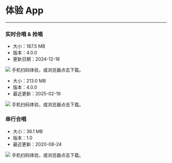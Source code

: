# 体验 App

- - -

### 实时合唱 & 抢唱

<CardGroup cols={2}>
<Card title="Android" href="https://artifact-demo.zego.im/GoEnjoy/GoEnjoy.apk" target="_blank">
<ul><li>大小：187.5 MB</li><li>版本：4.0.0</li><li>更新日期：2024-12-18</li></ul>
<Frame width="512" height="auto"><img src="https://zego-platform-growth.oss-cn-shanghai.aliyuncs.com/official-website/zego/experience-app/img_ktv_app_android.png" /></Frame>
手机扫码体验，或浏览器点击下载。
</Card>
<Card title="iOS" href="https://apps.apple.com/cn/app/goenjoy/id1554247729" target="_blank">
<ul><li>大小：213.0 MB</li><li>版本：4.0.0</li><li>最近更新：2025-02-19</li></ul>
<Frame width="512" height="auto"><img src="https://zego-platform-growth.oss-cn-shanghai.aliyuncs.com/official-website/zego/experience-app/img_ktv_app_ios%402x.png" /></Frame>
手机扫码体验，或浏览器点击下载。
</Card>
</CardGroup>

### 串行合唱

<CardGroup cols={2}>
<Card title="Android" href="https://artifact-demo.zego.im/downloads/KTV-Android.apk" target="_blank">
<ul><li>大小：36.1 MB</li><li>版本：1.0</li><li>最近更新：2020-08-24</li></ul>
<Frame width="512" height="auto"><img src="https://doc-media.zego.im/sdk-doc/Pics/ktv/QRCode/ktv_chuanxing_android.png" /></Frame>
手机扫码体验，或浏览器点击下载。
</Card>
</CardGroup>
